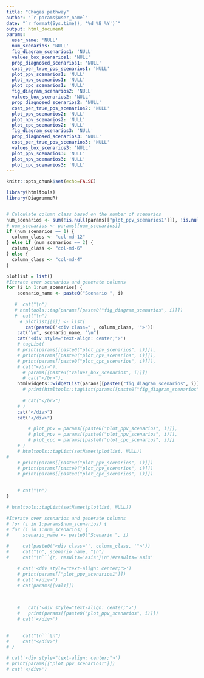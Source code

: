 ```yaml
---
title: "Chagas pathway"
author: "`r params$user_name`"
date: "`r format(Sys.time(), '%d %B %Y')`"
output: html_document
params:
  user_name: 'NULL'
  num_scenarios: 'NULL'
  fig_diagram_scenarios1: 'NULL'
  values_box_scenarios1: 'NULL'
  prop_diagnosed_scenarios1: 'NULL' 
  cost_per_true_pos_scenarios1: 'NULL'
  plot_ppv_scenarios1: 'NULL'
  plot_npv_scenarios1: 'NULL'
  plot_cpc_scenarios1: 'NULL'
  fig_diagram_scenarios2: 'NULL'
  values_box_scenarios2: 'NULL'
  prop_diagnosed_scenarios2: 'NULL' 
  cost_per_true_pos_scenarios2: 'NULL'
  plot_ppv_scenarios2: 'NULL'
  plot_npv_scenarios2: 'NULL'
  plot_cpc_scenarios2: 'NULL'
  fig_diagram_scenarios3: 'NULL'
  prop_diagnosed_scenarios3: 'NULL' 
  cost_per_true_pos_scenarios3: 'NULL'
  values_box_scenarios3: 'NULL'
  plot_ppv_scenarios3: 'NULL'
  plot_npv_scenarios3: 'NULL'
  plot_cpc_scenarios3: 'NULL'
---
```



```r
knitr::opts_chunk$set(echo=FALSE)

library(htmltools)
library(DiagrammeR)


# Calculate column class based on the number of scenarios
num_scenarios <- sum(!is.null(params[["plot_ppv_scenarios1"]]), !is.null(params[["plot_ppv_scenarios2"]]), !is.null(params[["plot_ppv_scenarios3"]]))
# num_scenarios <- params[[num_scenarios]]
if (num_scenarios == 1) {
  column_class <- "col-md-12"
} else if (num_scenarios == 2) {
  column_class <- "col-md-6"
} else {
  column_class <- "col-md-4"
}


```

<div class="row">
```r
plotlist = list()
#Iterate over scenarios and generate columns
for (i in 1:num_scenarios) {
    scenario_name <- paste0("Scenario ", i)
    
   #  cat("\n")
   # htmltools::tag(params[[paste0("fig_diagram_scenarios", i)]])
   #  cat("\n")
     # plotlist[[i]] <- list(
       cat(paste0('<div class="', column_class, '">'))
    cat("\n", scenario_name, "\n")
    cat('<div style="text-align: center;">')
    # tagList(
    # print(params[[paste0("plot_ppv_scenarios", i)]]),
    # print(params[[paste0("plot_npv_scenarios", i)]]),
    # print(params[[paste0("plot_cpc_scenarios", i)]]),
    # cat("</br>"),
      # params[[paste0("values_box_scenarios", i)]])
      # cat("</br>"),
    htmlwidgets::widgetList(params[[paste0("fig_diagram_scenarios", i)]])
      # print(htmltools::tagList(params[[paste0("fig_diagram_scenarios", i)]]))
   
      # cat("</br>")
    # )
    cat("</div>")
    cat("</div>")

        # plot_ppv = params[[paste0("plot_ppv_scenarios", i)]],
        # plot_npv = params[[paste0("plot_npv_scenarios", i)]],
        # plot_cpc = params[[paste0("plot_cpc_scenarios", i)]]
    # )
    # htmltools::tagList(setNames(plotlist, NULL))
#     
    # print(params[[paste0("plot_ppv_scenarios", i)]])
    # print(params[[paste0("plot_npv_scenarios", i)]])
    # print(params[[paste0("plot_cpc_scenarios", i)]])
    

    # cat("\n")
}

# htmltools::tagList(setNames(plotlist, NULL))

#Iterate over scenarios and generate columns
# for (i in 1:params$num_scenarios) {
# for (i in 1:num_scenarios) {
#     scenario_name <- paste0("Scenario ", i)

#     cat(paste0('<div class="', column_class, '">'))
#     cat("\n", scenario_name, "\n")
#     cat("\n```{r, results='asis'}\n")#results='asis'

    # cat('<div style="text-align: center;">')
    # print(params[["plot_ppv_scenarios1"]])
    # cat('</div>')
    # cat(params[[val1]])

    
    
    #   cat('<div style="text-align: center;">')
    #   print(params[[paste0("plot_ppv_scenarios", i)]])
    # cat('</div>')

    
#     cat("\n```\n")
#     cat("</div>")
# }

# cat('<div style="text-align: center;">')
# print(params[["plot_ppv_scenarios1"]])
# cat('</div>')
```
</div>



<!-- <div class="row"> -->
<!--   <div class=`column_class`> -->
<!--   Scenario 1 -->
<!--     ```{r} -->
<!--     num_scenarios -->
<!--     column_class -->
<!--     params[["sensitivity_scenario1"]] -->
<!--     params[["specificity_scenario1"]] -->
<!--     ``` -->
<!--   </div> -->

<!--   <!-- <div class="col-md-4"> --> 
<!--    <div class=`column_class`> -->
<!--    Scenario 2 -->
<!--     ```{r} -->
<!--     params[["sensitivity_scenario2"]] -->
<!--     params[["specificity_scenario2"]] -->
<!--     ``` -->
<!--   </div> -->
<!--   <div class=`column_class`> -->
<!--    <!-- <div class="col-md-4"> --> 
<!--    Scenario 3 -->
<!--     ```{r} -->
<!--     params[["sensitivity_scenario3"]] -->
<!--     params[["specificity_scenario3"]] -->
<!--     ``` -->
<!--   </div> -->
<!-- </div> -->
  
  
  

<!-- # ```{r, results='asis'} -->
<!-- # cat('<div style="text-align: center;">') -->
<!-- # print(params[["scatterplot_plot"]]) -->
<!-- # cat('</div>') -->
<!-- # -->
<!-- # # params[["scatterplot_plot"]] -->
<!-- # ``` -->


